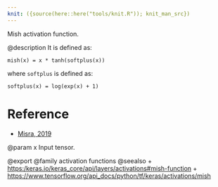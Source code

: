 ```yaml
---
knit: ({source(here::here("tools/knit.R")); knit_man_src})
---
```

Mish activation function.

@description
It is defined as:

`mish(x) = x * tanh(softplus(x))`

where `softplus` is defined as:

`softplus(x) = log(exp(x) + 1)`

# Reference
- [Misra, 2019](https://arxiv.org/abs/1908.08681)

@param x Input tensor.

@export
@family activation functions
@seealso
+ <https:/keras.io/keras_core/api/layers/activations#mish-function>
+ <https://www.tensorflow.org/api_docs/python/tf/keras/activations/mish>
